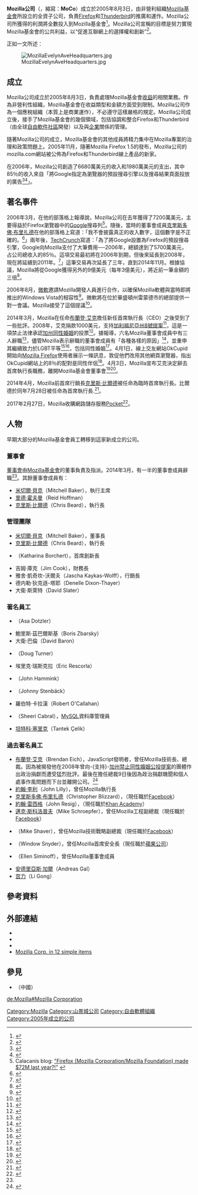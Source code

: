 {{noteTA
|G1=IT
|G2=CR
|G3=Country
}}
{{Infobox Company 
| company_name       = Mozilla公司
| company_name_en    = Mozilla Corporation
| company_logo       = [[File:Mozilla_logo.svg|280px]]
| company_type       = [[子公司|子公司]]
| company_slogan     = 
| market_information = 
| image = Mozilla_San_Francisco_Headquarters_Monument.jpg
| image_size = 240px
| image_caption =Mozilla位於加利福尼亞州舊金山的總部<ref>[https://www.sfchronicle.com/business/article/Mozilla-moves-out-of-Mountain-View-15786106.php Mozilla moves out of Mountain View] {{Wayback|url=https://www.sfchronicle.com/business/article/Mozilla-moves-out-of-Mountain-View-15786106.php |date=20220410173925 }} [[San_Francisco_Chronicle|San Francisco Chronicle]]</ref>
| foundation         = {{start date and age|2005|8|3}}
| location           ={{USA}}[[加利福尼亚州|加利福尼亚州]][[芒廷维尤_(加利福尼亚州)|山景城]]
| zip_code           = 
| telephone_no       = 
| key_people         = [[米切爾·貝克|米切爾·貝克]]（執行長）
| industry           = [[網際網路|網際網路]]
| products           = [[Mozilla_Firefox|Mozilla Firefox]]<br/>[[Mozilla_Thunderbird|Mozilla Thunderbird]]<br/>[[Mozilla产品列表|更多……]]
| capital            = 
| revenue            = 
| operating_income   = 
| net_income         = 
| market_value       = 
| num_employees      = 1000+<ref>{{Citation |publication-date=4 Apr 2014 |title=It has 1,000 employees |format=website |publisher=[[The_New_York_Times|The New York Times]] |url=http://www.nytimes.com/2014/04/05/technology/personality-and-change-inflamed-crisis-at-mozilla.html |accessdate=4 Apr 2014 |archive-date=2020-12-03 |archive-url=https://web.archive.org/web/20201203231436/https://www.nytimes.com/2014/04/05/technology/personality-and-change-inflamed-crisis-at-mozilla.html |dead-url=no }}</ref>
| accounting_period  = 
| parent             = [[Mozilla基金會|Mozilla基金會]]
| subsid             =
|homepage={{URL|https://www.mozilla.org/en-US/}}([[全球|全球]])
          {{URL|http://www.firefox.com.cn/}} ([[中國|中國]])
| footnotes          = 
| width              = 
}}

'''Mozilla公司'''（{{lang-en|Mozilla Corporation}}，縮寫：'''MoCo'''）成立於2005年8月3日，由非營利組織[[Mozilla基金會|Mozilla基金會]]所設立的全資子公司，負責[[Firefox|Firefox]]和[[Thunderbird|Thunderbird]]的推廣和運作。Mozilla公司所獲得的利潤將全數投入到Mozilla基金會<ref>{{Citation |author=staff |publication-date=5 Aug 2005 |title=Mozilla Foundation Reorganization |publisher=Mozilla Corporation |archivedate=2005-08-05 |url=http://www.mozilla.org/reorganization |archiveurl=https://web.archive.org/web/20050805000557/http://www.mozilla.org/reorganization/ |deadurl=yes |accessdate=2015-03-22 }}</ref>。Mozilla公司宣稱的目標是努力實現Mozilla基金會的公共利益，以“促進互聯網上的選擇權和創新”<ref>{{cite press release|url=http://www.mozilla.org/press/mozilla-2005-08-03.html|publisher=Mozilla|title=Mozilla Foundation Forms New Organization to Further the Creation of Free, Open Source Internet Software, Including the Award-Winning Mozilla Firefox Browser|date=August 3, 2005|access-date=2017-11-11|archive-date=2012-02-22|archive-url=https://www.webcitation.org/65e6MRRNp?url=http://www.mozilla.org/en-US/press/mozilla-2005-08-03.html|dead-url=no}}</ref>。

正如{{link-en|MozillaZine|MozillaZine}}一文所述：
{{cquote|Mozilla基金會具有Mozilla公司經營活動的最終主導權，對其新成立的子公司也具有100%的所有權。任何屬於Mozilla公司的獲利將投資回Mozilla的開發專案中。公司沒有任何股東，在市場也不會發行股票期權和支付任何的股息。Mozilla公司不會浮沉於股市，不會被任何一家公司收購或接管。Mozilla基金會將繼續擁有Mozilla商標及其他智慧財產權，而將其授權給Mozilla公司，基金會也將繼續掌控原始碼資料庫和資料庫的審核<ref>MozillaZine article: [https://web.archive.org/web/20060907025204/http://www.mozillazine.org/talkback.html?article=7085 "Mozilla Foundation Announces Creation of Mozilla Corporation"] Retrieved via the [[Internet_Archive|Internet Archive]] on 03-24-2009.</ref>。}}

[[File:MozillaEvelynAveHeadquarters.jpg|thumb]]

==成立==
Mozilla公司成立於2005年8月3日，負責處理Mozilla基金會[[營業額|收益]]的相關業務。作為非營利性組織，Mozilla基金會在收益類型和金額方面受到限制。Mozilla公司作為一個應稅組織（本質上是商業運作），不必遵守這樣嚴格的規定。Mozilla公司成立後，接手了Mozilla基金會的幾個領域，包括協調和整合Firefox和Thunderbird（由全球[[自由軟體運動|自由軟件社區]]開發）以及與[[企業|企業]]關係的管理。

隨著Mozilla公司的成立，Mozilla基金會的其他成員將精力集中在Mozilla專案的治理和政策問題上。2005年11月，隨著Mozilla Firefox 1.5的發布，Mozilla公司的mozilla.com網站被公佈為Firefox和Thunderbird線上產品的新家。

在2006年，Mozilla公司創造了6680萬美元的收入和1980萬美元的支出，其中85％的收入來自「將Google指定為瀏覽器的預設搜尋引擎以及搜尋結果頁面投放的廣告<ref>{{cite web |last=Keizer |first=Gregg |date=October 25, 2007 |title=Mozilla can live without Google's money, Baker says |work=Computerworld |url=https://www.computerworld.com/article/2539499/networking/mozilla-can-live-without-google-s-money--baker-says.html |deadurl=yes |archivedate=2017年11月12日 |archiveurl=https://web.archive.org/web/20171112190744/https://www.computerworld.com/article/2539499/networking/mozilla-can-live-without-google-s-money--baker-says.html |accessdate=2017年11月12日 }}</ref><ref>{{cite web |last=Houston |first=Thomas |work=The Verge |date=December 5, 2011 |accessdate=December 6, 2011 |title=Future of Firefox's Google search partnership remains uncertain |url=https://www.theverge.com/2011/12/5/2612918/future-of-firefoxs-google-search-partnership-remains-uncertain |archive-date=2020-08-04 |archive-url=https://web.archive.org/web/20200804035146/https://www.theverge.com/2011/12/5/2612918/future-of-firefoxs-google-search-partnership-remains-uncertain |dead-url=no }}</ref>」。

==著名事件==
2006年3月，{{link-en|賈森·卡拉卡尼斯|Jason Calacanis}}在他的部落格上報導說，Mozilla公司在去年獲得了7200萬美元，主要得益於Firefox瀏覽器中的[[Google|Google]]搜尋列<ref>Calacanis blog: [http://www.calacanis.com/2006/03/06/firefox-mozilla-corporation-mozilla-foundation-made-72m-last/ "Firefox (Mozilla Corporation/Mozilla Foundation) made $72M last year?!"] {{Wayback|url=http://www.calacanis.com/2006/03/06/firefox-mozilla-corporation-mozilla-foundation-made-72m-last/ |date=20200929192612 }}</ref>。隨後，當時的董事會成員[[克里斯多佛·布里扎德|克里斯多佛·布里扎德]]在他的部落格上寫道：「我不會披露真正的收入數字，這個數字是不正確的。<ref>{{cite web|work=0xDeadBeef.com|url=http://www.0xdeadbeef.com/weblog/2006/03/apply-pinky-to-corner-of-mouth/|title=apply pinky to corner of mouth|first=Christopher|last=Blizzard|date=March 7, 2006|accessdate=June 1, 2012|deadurl=yes|archiveurl=https://archive.is/20120716183229/http://www.0xdeadbeef.com/weblog/2006/03/apply-pinky-to-corner-of-mouth/|archivedate=2012年7月16日}}</ref>」兩年後，[[TechCrunch|TechCrunch]]寫道：「為了將Google設置為Firefox的預設搜尋引擎，Google向Mozilla支付了大筆費用──2006年，總額達到了5700萬美元，占公司總收入的85％。這項交易最初將在2006年到期，但後來延長到2008年，現在將延續到2011年。<ref>{{cite news|first=Jason|last=Kincaid|work=[[TechCrunch|TechCrunch]]|url=https://techcrunch.com/2008/08/28/mozilla-extends-lucrative-deal-with-google-for-3-years/|title=Mozilla Extends Lucrative Deal With Google For 3 Years|date=August 28, 2008|accessdate=June 1, 2012|archive-date=2020-09-21|archive-url=https://web.archive.org/web/20200921064331/https://techcrunch.com/2008/08/28/mozilla-extends-lucrative-deal-with-google-for-3-years/|dead-url=no}}</ref>」這筆交易再次延長了三年，直到2014年11月。根據協議，Mozilla將從Google獲得另外的9億美元（每年3億美元），將近前一筆金額的三倍<ref>{{cite news|url=https://www.pcmag.com/article2/0,2817,2398046,00.asp|title=Google Paying Mozilla Almost $1B for Firefox Search: Why?|first=David|last=Murphy|date=December 24, 2011|accessdate=June 1, 2012|work=PC Magazine|archive-date=2018-07-18|archive-url=https://web.archive.org/web/20180718105312/https://www.pcmag.com/article2/0,2817,2398046,00.asp|dead-url=no}}</ref>。

2006年8月，[[微軟|微軟]]邀請Mozilla開發人員進行合作，以確保Mozilla軟體與當時即將推出的Windows Vista的相容性<ref>{{cite web|work=[[Google_Groups|Google Groups]]|url=http://groups.google.com/group/mozilla.dev.planning/browse_frm/thread/622906b52581628e/a303e61ccb5c8149#a303e61ccb5c8149|title=mozilla.dev.planning Microsoft offer|accessdate=2017-11-11|archive-date=2013-06-13|archive-url=https://web.archive.org/web/20130613042039/http://groups.google.com/group/mozilla.dev.planning/browse_frm/thread/622906b52581628e/a303e61ccb5c8149#a303e61ccb5c8149|dead-url=no}}</ref>。微軟將在位於華盛頓州雷蒙德市的總部提供一對一會議。Mozilla接受了這個提議<ref>{{cite news | url=http://news.com/Microsoft+offers+helping+hand+to+Firefox/2100-1032_3-6109455.html | title=Microsoft offers helping hand to Firefox | work=[[CNET|CNET]] | date=August 24, 2006 | author=Baker, Colin | archiveurl=https://archive.is/20120717223839/http://news.cnet.com/Microsoft-offers-helping-hand-to-Firefox/2100-1032_3-6109455.html | archivedate=2012年7月17日 | deadurl=yes | accessdate=2017年11月11日 }}</ref>。

2014年3月，Mozilla在任命[[布蘭登·艾克|布蘭登·艾克]]擔任新任首席執行長（CEO）之後受到了一些批評。2008年，艾克捐款1000美元，支持[[加利福尼亞州8號提案|加利福尼亞州8號提案]]<ref>{{cite web |last=Silver |first=Nate |url=http://www.fivethirtyeight.com/datalab/how-rare-are-anti-gay-marriage-donations-in-silicon-valley/ |title=How Rare Are Anti-Gay-Marriage Donations in Silicon Valley? |publisher=FiveThirtyEight |date=2014-04-04 |accessdate=2017-01-19 |archive-date=2017-05-03 |archive-url=https://web.archive.org/web/20170503210859/https://fivethirtyeight.com/datalab/how-rare-are-anti-gay-marriage-donations-in-silicon-valley/ |dead-url=no }}</ref>，這是一項禁止法律承認[[加州同性婚姻|加州同性婚姻]]的投票<ref>{{cite web | url=https://arstechnica.com/business/2014/03/gay-firefox-developers-boycott-mozilla-to-protest-ceo-hire/ | title=Gay Firefox developers boycott Mozilla to protest CEO hire [Updated] | publisher=ArsTechnica | date=March 25, 2014 | accessdate=April 1, 2014 | author=Machkovech, Sam | archive-date=2017-03-13 | archive-url=https://web.archive.org/web/20170313174311/https://arstechnica.com/business/2014/03/gay-firefox-developers-boycott-mozilla-to-protest-ceo-hire/ | dead-url=no }}</ref>。據報導，六名Mozilla董事會成員中有三人辭職<ref name="Resign">{{cite news | url=https://blogs.wsj.com/digits/2014/03/28/three-mozilla-board-members-resign-over-choice-of-new-ceo/ | title=Three Mozilla Board Members Resign over Choice of New CEO | work=Wall Street Journal | date=March 28, 2014 | accessdate=April 1, 2014 | author=Barr, Alistair | archive-date=2018-10-07 | archive-url=https://archive.today/20181007223214/https://blogs.wsj.com/digits/2014/03/28/three-mozilla-board-members-resign-over-choice-of-new-ceo/ | dead-url=no }}</ref>，儘管Mozilla表示辭職的董事會成員有「各種各樣的原因」<ref>{{cite web | url=https://arstechnica.com/business/2014/03/three-mozilla-board-members-including-two-former-ceos-step-down/ | title=Three Mozilla board members—including former CEOs—step down | work=ArsTechnica | date=March 29, 2014 | accessdate=April 2, 2014 | author=Machkovech, Sam | archive-date=2020-05-23 | archive-url=https://web.archive.org/web/20200523030033/https://arstechnica.com/information-technology/2014/03/three-mozilla-board-members-including-two-former-ceos-step-down/ | dead-url=no }}</ref>，並重申其繼續致力於LGBT平等<ref>{{cite web | url=https://blog.mozilla.org/press/2014/03/mozilla-statement-on-diversity/ | title=Mozilla Statement on Diversity | publisher=Mozilla | work=Official blog | date=March 25, 2014 | accessdate=April 1, 2014 | archive-date=2020-11-12 | archive-url=https://web.archive.org/web/20201112034017/https://blog.mozilla.org/press/2014/03/mozilla-statement-on-diversity/ | dead-url=no }}</ref><ref>{{cite web | url=https://brendaneich.com/2014/03/inclusiveness-at-mozilla/ | title=Inclusiveness at Mozilla | work=Personal blog | date=March 26, 2014 | accessdate=April 1, 2014 | author=Eich, Brendan | archive-date=2020-11-18 | archive-url=https://web.archive.org/web/20201118091231/https://brendaneich.com/2014/03/inclusiveness-at-mozilla/ | dead-url=no }}</ref>，包括同性婚姻<ref>{{cite web | url=https://blog.mozilla.org/blog/2014/03/29/mozilla-supports-lgbt-equality/ | title=Mozilla Supports LGBT Equality | publisher=Mozilla | work=Official blog | date=March 29, 2014 | accessdate=April 2, 2014 | archive-date=2020-11-23 | archive-url=https://web.archive.org/web/20201123221654/https://blog.mozilla.org/blog/2014/03/29/mozilla-supports-lgbt-equality/ | dead-url=no }}</ref>。4月1日，線上交友網站OkCupid開始向[[Mozilla_Firefox|Mozilla Firefox]]使用者展示一條訊息，敦促他們改用其他網頁瀏覽器，指出OkCupid網站上的8％的配對是同性伴侶<ref>{{cite web | url=http://edition.cnn.com/2014/03/31/tech/web/firefox-okcupid-protest/ | title=OkCupid protests Firefox over CEO's anti-same-sex marriage donation | publisher=CNN | date=April 1, 2014 | accessdate=April 1, 2014 | author=Kelly, Heather | archive-date=2020-11-12 | archive-url=https://web.archive.org/web/20201112031608/http://edition.cnn.com/2014/03/31/tech/web/firefox-okcupid-protest | dead-url=no }}</ref>。4月3日，Mozilla宣布艾克決定辭去首席執行長職務，離開Mozilla基金會董事會<ref>{{cite web |author=David Robertson |url=http://www.christiantoday.com/article/firefox.fails.the.tolerance.test.were.free.but.it.may.cost.us.our.jobs/36600.htm |title=Firefox fails the tolerance test: We're free but it may cost us our jobs | Christian News on Christian Today |website=Christiantoday.com |date=2014-04-06 |accessdate=2017-01-19 |archive-date=2017-11-12 |archive-url=https://web.archive.org/web/20171112131900/https://www.christiantoday.com/article/firefox.fails.the.tolerance.test.were.free.but.it.may.cost.us.our.jobs/36600.htm |dead-url=no }}</ref><ref name="Eich-resign">{{cite web|url=http://recode.net/2014/04/03/mozilla-co-founder-brendan-eich-resigns-as-ceo-and-also-from-foundation-board/|title=Mozilla Co-Founder Brendan Eich Resigns as CEO, Leaves Foundation Board|last=Swisher|first=Kara|date=April 3, 2014|publisher=Re/code|accessdate=April 3, 2014|archive-date=2016-04-20|archive-url=https://web.archive.org/web/20160420170449/http://recode.net/2014/04/03/mozilla-co-founder-brendan-eich-resigns-as-ceo-and-also-from-foundation-board/|dead-url=no}}</ref>。

2014年4月，Mozilla前首席行銷長[[克里斯·比爾德|克里斯·比爾德]]被任命為臨時首席執行長。比爾德於同年7月28日被任命為首席執行長.<ref name="chris ceo">{{cite web | url=https://blog.mozilla.org/blog/2014/07/28/chris-beard-named-ceo-of-mozilla/ | title=Chris Beard Named CEO of Mozilla | work=Mozilla | date=July 28, 2014 | accessdate=July 28, 2014 | author=Mitchell Baker | archive-date=2020-11-12 | archive-url=https://web.archive.org/web/20201112015502/https://blog.mozilla.org/blog/2014/07/28/chris-beard-named-ceo-of-mozilla/ | dead-url=no }}</ref>。

2017年2月27日，Mozilla收購網路儲存服務[[Pocket|Pocket]]<ref name="verge-mozacquisition">{{cite web|title=Mozilla acquires Pocket to gain a foothold on mobile devices|url=https://www.theverge.com/2017/2/27/14752590/mozilla-acquires-pocket-read-it-later|website=The Verge|publisher=Vox Media|accessdate=27 February 2017|archive-date=2020-11-12|archive-url=https://web.archive.org/web/20201112030822/https://www.theverge.com/2017/2/27/14752590/mozilla-acquires-pocket-read-it-later|dead-url=no}}</ref>。

==人物==
早期大部分的Mozilla基金會員工轉移到這家新成立的公司。
===董事會===
[[董事會|董事會]]由[[Mozilla基金會|Mozilla基金會]]的董事負責及指派。2014年3月，有一半的董事會成員辭職<ref name="Resign" />。其餘董事會成員有：
*[[米切爾·貝克|米切爾·貝克]]（Mitchell Baker），執行主席
*[[里德·霍夫曼|里德·霍夫曼]]（Reid Hoffman）
*[[克里斯·比爾德|克里斯·比爾德]]（Chris Beard），執行長

===管理團隊===
*[[米切爾·貝克|米切爾·貝克]]（Mitchell Baker），董事長
*[[克里斯·比爾德|克里斯·比爾德]]（Chris Beard），執行長
*{{link-en|卡塔琳娜·博爾歇特|Katharina Borchert}}（Katharina Borchert），首席創新長
*吉姆·庫克（Jim Cook），財務長
*雅舍·凱奇坎-沃爾夫（Jascha Kaykas-Wolff），行銷長
*德内勒·狄克遜-塔耶（Denelle Dixon-Thayer）
*大衛·斯萊特（David Slater）

===著名員工===
*{{link-en|阿沙·道茲樂|Asa Dotzler}}（Asa Dotzler）
*鮑里斯·茲巴爾斯基（Boris Zbarsky）
*大衛·巴倫（David Baron）
*{{link-en|道格·特納|Doug Turner (Mozilla)}}（Doug Turner）
*埃里克·瑞斯克拉（Eric Rescorla）
*{{link-en|約翰·海明克|John Hammink}}（John Hammink）
*{{link-en|約翰尼·史坦貝克|Johnny Stenbäck}}（Johnny Stenbäck）
*羅伯特·卡拉漢（Robert O'Callahan）
*{{link-en|雪莉·卡布拉爾|Sheeri Cabral}}（Sheeri Cabral），[[MySQL|MySQL]]資料庫管理員
*[[坦特科·塞里克|坦特科·塞里克]]（Tantek Çelik）

===過去著名員工===
*[[布蘭登·艾克|布蘭登·艾克]]（Brendan Eich），JavaScript發明者，曾任Mozilla技術長、總裁。因為被揭發他在2008年曾向-{支持}-[[加利福尼亞州|加州]][[加利福尼亞州8號提案_(2008年)|禁止同性婚姻公投提案]]的團體作出政治捐獻而遭受猛烈批評。最後在擔任總裁9日後因為政治捐獻醜聞和個人處事作風問題而下台並離開公司。<ref>{{cite news |author1=史蒂芬·尚克蘭德 |title=Mozilla under fire: Inside the 9-day reign of fallen CEO Brendan Eich |trans-title=飽受憂患的Mozilla：黯然下台的總裁布蘭登·艾克和他當公司總裁那九天的內幕 |url=https://www.cnet.com/news/mozilla-under-fire-inside-the-9-day-reign-of-fallen-ceo-brendan-eich/ |accessdate=2019-12-25 |work=[[CNET|CNET]] |date=2014-06-13 |language=en |archive-date=2017-08-05 |archive-url=https://web.archive.org/web/20170805184323/https://www.cnet.com/news/mozilla-under-fire-inside-the-9-day-reign-of-fallen-ceo-brendan-eich/ |dead-url=no }}</ref>
*[[約翰·李利|約翰·李利]]（John Lilly），曾任Mozilla執行長
*[[克里斯多佛·布里扎德|克里斯多佛·布里扎德]]（Christopher Blizzard），（現任職於[[Facebook|Facebook]]）
*[[約翰·雷西格|約翰·雷西格]]（John Resig），（現任職於[[Khan_Academy|Khan Academy]]）
*[[邁克·斯科洛普夫|邁克·斯科洛普夫]]（Mike Schroepfer），曾任Mozilla工程副總裁（現任職於[[Facebook|Facebook]]）
*{{link-en|邁克·謝弗爾|Mike Shaver}}（Mike Shaver），曾任Mozilla技術戰略副總裁（現任職於[[Facebook|Facebook]]）
*{{link-en|溫德·斯奈德|Window Snyder}}（Window Snyder），曾任Mozilla首席安全長（現任職於[[蘋果公司|蘋果公司]]）
*{{link-en|艾倫·西米諾夫|Ellen Siminoff}}（Ellen Siminoff），曾任Mozilla董事會成員
*[[安德里亞斯·加爾|安德里亞斯·加爾]]（Andreas Gal）
*[[宫力|宫力]]（Li Gong）

==參考資料==
{{Reflist}}

==外部連結==
*{{Official website}}
*{{Twitter|mozilla}}
*{{Instagram|mozilla}}
*[http://glazman.org/weblog/dotclear/?post/2005/08/03/1145-mozco Mozilla Corp. in 12 simple items]{{Wayback|url=http://glazman.org/weblog/dotclear/?post%2F2005%2F08%2F03%2F1145-mozco |date=20200711224543 }}

==參見==
{{portalpar|自由軟體}}
*{{Official website|http://www.firefox.com.cn/}}（中國）

{{Mozilla}}

[[Category:Mozilla|Category:Mozilla]]
[[Category:山景城公司|Category:山景城公司]]
[[Category:自由軟體組織|Category:自由軟體組織]]
[[Category:2005年成立的公司|Category:2005年成立的公司]]

[[de:Mozilla#Mozilla_Corporation|de:Mozilla#Mozilla Corporation]]